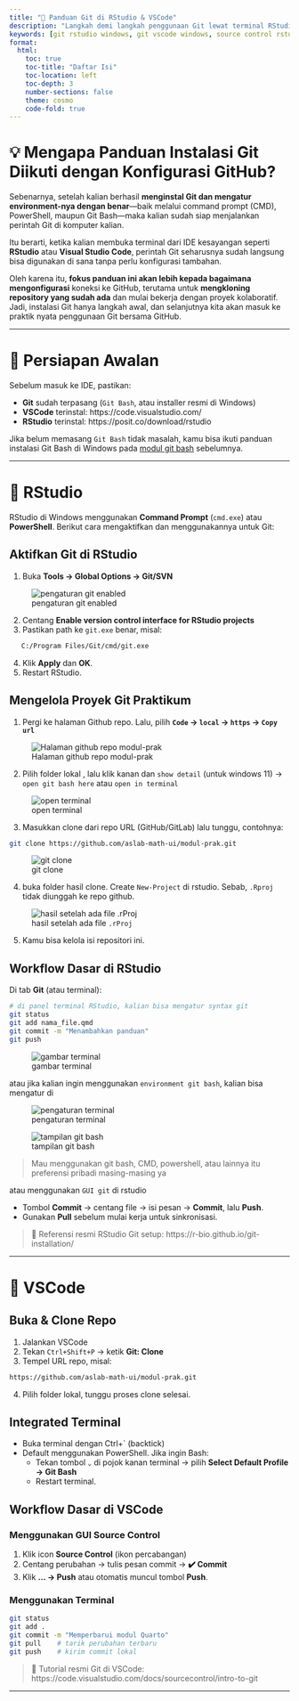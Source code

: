 ```yaml
---
title: "🐙 Panduan Git di RStudio & VSCode"
description: "Langkah demi langkah penggunaan Git lewat terminal RStudio dan terminal VSCode."
keywords: [git rstudio windows, git vscode windows, source control rstudio, git terminal vs code, panduan git asisten lab]
format:
  html:
    toc: true
    toc-title: "Daftar Isi"
    toc-location: left
    toc-depth: 3
    number-sections: false
    theme: cosmo
    code-fold: true
---
```


# 💡 Mengapa Panduan Instalasi Git Diikuti dengan Konfigurasi GitHub?

Sebenarnya, setelah kalian berhasil **menginstal Git dan mengatur environment-nya dengan benar**—baik melalui command prompt (CMD), PowerShell, maupun Git Bash—maka kalian sudah siap menjalankan perintah Git di komputer kalian.

Itu berarti, ketika kalian membuka terminal dari IDE kesayangan seperti **RStudio** atau **Visual Studio Code**, perintah Git seharusnya sudah langsung bisa digunakan di sana tanpa perlu konfigurasi tambahan.

Oleh karena itu, **fokus panduan ini akan lebih kepada bagaimana mengonfigurasi** koneksi ke GitHub, terutama untuk **mengkloning repository yang sudah ada** dan mulai bekerja dengan proyek kolaboratif. Jadi, instalasi Git hanya langkah awal, dan selanjutnya kita akan masuk ke praktik nyata penggunaan Git bersama GitHub.


---

# 🔧 Persiapan Awalan

Sebelum masuk ke IDE, pastikan:

- **Git** sudah terpasang (`Git Bash`, atau installer resmi di Windows)  
- **VSCode** terinstal: https://code.visualstudio.com/  
- **RStudio** terinstal: https://posit.co/download/rstudio  

Jika belum memasang `Git Bash` tidak masalah, kamu bisa ikuti panduan instalasi Git Bash di Windows pada [modul git bash](./git-bash.qmd) sebelumnya.

---

::: {.panel-tabset}

# 🔹 RStudio

RStudio di Windows menggunakan **Command Prompt** (`cmd.exe`) atau **PowerShell**. Berikut cara mengaktifkan dan menggunakannya untuk Git:

## Aktifkan Git di RStudio

1. Buka **Tools → Global Options → Git/SVN**

![pengaturan git enabled](https://res.cloudinary.com/tahun2025/image/upload/v1746867973/rstudio-git-enabled_mtwm9f.png)

2. Centang **Enable version control interface for RStudio projects**  
3. Pastikan path ke `git.exe` benar, misal:  
```.bash
   C:/Program Files/Git/cmd/git.exe
```  
4. Klik **Apply** dan **OK**.  
5. Restart RStudio.

## Mengelola Proyek Git Praktikum

1. Pergi ke halaman Github repo. Lalu, pilih **`Code` → `local` → `https` → `Copy url`**

![Halaman github repo modul-prak](https://res.cloudinary.com/tahun2025/image/upload/v1746867976/github-modul-prak-panduan-local_fhyk8p.png)


2. Pilih folder lokal , lalu klik kanan dan `show detail` (untuk windows 11) → `open git bash here` atau `open in terminal` 

![open terminal](https://res.cloudinary.com/tahun2025/image/upload/v1746867976/open-git-bash-here_msfkuo.png)

3. Masukkan clone dari repo URL (GitHub/GitLab) lalu tunggu, contohnya:  
```.bash
git clone https://github.com/aslab-math-ui/modul-prak.git
```  

![git clone](https://res.cloudinary.com/tahun2025/image/upload/v1746868338/git-clone_dwddas.png)


4. buka folder hasil clone. Create `New-Project` di rstudio. Sebab, `.Rproj` tidak diunggah ke repo github.

![hasil setelah ada file `.rProj`](https://res.cloudinary.com/tahun2025/image/upload/v1746867975/hasil-di-dalam-repo_oag2qo.png)

5. Kamu bisa kelola isi repositori ini.

## Workflow Dasar di RStudio

Di tab **Git** (atau terminal):

```bash
# di panel terminal RStudio, kalian bisa mengatur syntax git
git status
git add nama_file.qmd
git commit -m "Menambahkan panduan"
git push
```

![gambar terminal](https://res.cloudinary.com/tahun2025/image/upload/v1746867972/terminal-rstudio-CMD_vzvgmu.png)

atau jika kalian ingin menggunakan `environment git bash`, kalian bisa mengatur di

![pengaturan terminal](https://res.cloudinary.com/tahun2025/image/upload/v1746867974/pengaturan-terminal_fyaowk.png)

![tampilan git bash](https://res.cloudinary.com/tahun2025/image/upload/v1746867973/terminal-rstudio-bash_t9xohe.png)

> Mau menggunakan git bash, CMD, powershell, atau lainnya itu preferensi pribadi masing-masing ya

atau menggunakan `GUI git` di rstudio

- Tombol **Commit** → centang file → isi pesan → **Commit**, lalu **Push**.  
- Gunakan **Pull** sebelum mulai kerja untuk sinkronisasi.

> 🔗 Referensi resmi RStudio Git setup: https://r-bio.github.io/git-installation/

---

# 🔹 VSCode

## Buka & Clone Repo

1. Jalankan VSCode  
2. Tekan `Ctrl+Shift+P` → ketik **Git: Clone**  
3. Tempel URL repo, misal:  
```.bash
https://github.com/aslab-math-ui/modul-prak.git
```   
4. Pilih folder lokal, tunggu proses clone selesai.

## Integrated Terminal

- Buka terminal dengan Ctrl+\` (backtick)  
- Default menggunakan PowerShell. Jika ingin Bash:  
  - Tekan tombol `⌄` di pojok kanan terminal → pilih **Select Default Profile → Git Bash**  
  - Restart terminal.

## Workflow Dasar di VSCode

### Menggunakan GUI Source Control

1. Klik icon **Source Control** (ikon percabangan)  
2. Centang perubahan → tulis pesan commit → **✔️ Commit**  
3. Klik **… → Push** atau otomatis muncul tombol **Push**.

### Menggunakan Terminal

```bash
git status
git add .
git commit -m "Memperbarui modul Quarto"
git pull    # tarik perubahan terbaru
git push    # kirim commit lokal
```

> 🔗 Tutorial resmi Git di VSCode: https://code.visualstudio.com/docs/sourcecontrol/intro-to-git

:::

---